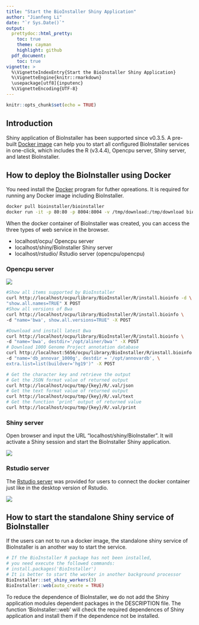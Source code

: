 ```yaml
---
title: "Start the BioInstaller Shiny Application"
author: "Jianfeng Li"
date: "`r Sys.Date()`"
output:
  prettydoc::html_pretty:
    toc: true
    theme: cayman
    highlight: github
  pdf_document:
    toc: true
vignette: >
  %\VignetteIndexEntry{Start the BioInstaller Shiny Application}
  %\VignetteEngine{knitr::rmarkdown}
  \usepackage[utf8]{inputenc}
  %\VignetteEncoding{UTF-8}
---
```


```r
knitr::opts_chunk$set(echo = TRUE)
```

## Introduction

Shiny application of BioInstaller has been supported since v0.3.5. A pre-built [Docker image](https://hub.docker.com/r/bioinstaller/bioinstaller/) can help you to start all configured BioInstaller services in one-click, which includes the R (v3.4.4), Opencpu server, Shiny server, and latest BioInstaller.

## How to deploy the BioInstaller using Docker

You need install the [Docker](https://docs.docker.com/install/) program for futher opreations. It is required for running any Docker image including BioInstaller.

```bash
docker pull bioinstaller/bioinstaller
docker run -it -p 80:80 -p 8004:8004 -v /tmp/download:/tmp/download bioinstaller/bioinstaller
```

When the docker container of BioInstaller was created, you can access the three types of web service in the browser.

- localhost/ocpu/ Opencpu server
- localhost/shiny/BioInstaller Shiny server
- localhost/rstudio/ Rstudio server (opencpu/opencpu)

### Opencpu server

![](https://raw.githubusercontent.com/Miachol/ftp/master/files/images/bioinstaller/opencpu.png)

```bash
#Show all items supported by BioInstaller
curl http://localhost/ocpu/library/BioInstaller/R/install.bioinfo -d \
"show.all.names=TRUE" X POST
#Show all versions of Bwa
curl http://localhost/ocpu/library/BioInstaller/R/install.bioinfo \
-d "name='bwa', show.all.versions=TRUE" -X POST

#Download and install latest Bwa
curl http://localhost/ocpu/library/BioInstaller/R/install.bioinfo \
-d "name='bwa', destdir='/opt/aliner/bwa'" -X POST
# Download 1000 Genome Project annotation database
curl http://localhost:5656/ocpu/library/BioInstaller/R/install.bioinfo \
-d "name='db_annovar_1000g', destdir = '/opt/annovardb', \
extra.list=list(buildver='hg19')" -X POST

# Get the character key and retrieve the output
# Get the JSON format value of returned output
curl http://localhost/ocpu/tmp/{key}/R/.val/json
# Get the text format value of returned output
curl http://localhost/ocpu/tmp/{key}/R/.val/text
# Get the function ‘print’ output of returned value
curl http://localhost/ocpu/tmp/{key}/R/.val/print
```

### Shiny server

Open browser and input the URL "localhost/shiny/BioInstaller". It will activate a Shiny session and start the BioInstaller Shiny application.

![](https://raw.githubusercontent.com/Miachol/ftp/master/files/images/bioinstaller/shiny.png)

### Rstudio server

The [Rstudio server](https://www.rstudio.com/products/rstudio-server/) was provided for users to connect the docker container just like in the desktop version of Rstudio.

![](https://raw.githubusercontent.com/Miachol/ftp/master/files/images/bioinstaller/rstudio.png)

## How to start the standalone Shiny service of BioInstaller

If the users can not to run a docker image, the standalone shiny service of BioInstaller is an another way to start the service.

```r
# If the BioInstaller R package has not been installed, 
# you need execute the followed commands:
# install.packages('BioInstaller')
# It is better to start the worker in another background processor
BioInstaller::set_shiny_workers(3)
BioInstaller::web(auto_create = TRUE)
```

To reduce the dependence of BioInstaller, we do not add the Shiny application modules dependent packages in the DESCRIPTION file. The function 'BioInstaller::web' will check the required dependences of Shiny application and install them if the dependence not be installed.
